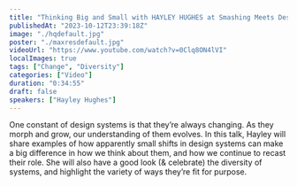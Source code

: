 ```yaml
---
title: "Thinking Big and Small with HAYLEY HUGHES at Smashing Meets Design Systems"
publishedAt: "2023-10-12T23:39:18Z"
image: "./hqdefault.jpg"
poster: "./maxresdefault.jpg"
videoUrl: "https://www.youtube.com/watch?v=0Clq8ON4lVI"
localImages: true
tags: ["Change", "Diversity"]
categories: ["Video"]
duration: "0:34:55"
draft: false
speakers: ["Hayley Hughes"]
---
```


One constant of design systems is that they’re always changing. As they morph and grow, our understanding of them evolves. In this talk, Hayley will share examples of how apparently small shifts in design systems can make a big difference in how we think about them, and how we continue to recast their role. She will also have a good look (& celebrate) the diversity of systems, and highlight the variety of ways they’re fit for purpose.

